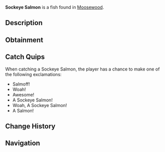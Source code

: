 {{FishInfobox
|image          = Sockeye Salmon.png
|rarity         = Common
|sea            = First Sea
|location       = [[Moosewood]]
|sublocation    = Freshwater
|sources        = Common Crate, Fish Barrel, Fishing Rod
|radar_location = 
|prog_speed     = +20
|xp             = 25
|weather        = Rain
|time           = 
|season         = Autumn, Winter
|bait           = Bagel
|base_weight    = 7
|base_value     = 45
|weight_range   = 5
|base_chance    = 90
|base_resil     = 90
}}
'''Sockeye Salmon''' is a {{Rarity|Common}} fish found in [[Moosewood]].

== Description ==
{{Description|The Sockeye Salmon are a very common type of salmon found near Moosewood, known for their vibrant red and green colours and interesting habits when laying eggs. They are very common during colder seasons such as Autumn, as that is the time most Sockeye Salmon lay their eggs.|Bestiary Entry}}

== Obtainment ==
{{Description|Resides in oceans, some freshwaters along Moosewood. Prefers shrimp.|Bestiary Hint}}
{{Fish Availability|
Moosewood/Docks
Moosewood/Seaweed and Mini-Island
Moosewood/Surrounding Ocean
Ocean/Harvesters Spike
|top_rods      = 
Leviathan's Fang Rod\289914.65\120956.59;
Trident Rod\266244.99\206495.14;
Free Spirit Rod\262966.15\203952.12;
No-Life Rod\259870.06\322937.01;
Seraphic Rod\253264.41\180707.62;
Great Rod of Oscar\252410.69\190049.05;
Destiny Rod\242643.68\132089.55;
Heaven's Rod\236020.68\0;
Challenger's Rod\243095.56\285862.88;
Zeus Rod\226879.76\268994.26;
Azure Of Lagoon\233852.24\265996.98;
Lobster Rod\220715.92\260618.24;
Astralhook Rod\250529.14\0;
Ethereal Prism Rod\250358.51\33940.11;
Rod Of The Forgotten Fang\245361.56\202962.7;
Rod Of The Exalted One\235448.95\123821.8;
Rod Of The Depths\228346.66\246351.81;
Verdant Shear Rod\225789.13\235803.3;
Blazebringer Rod\215783.08\254791.93;
Depthseeker Rod\208227.66\224294.96;
Volcanic Rod\203935.08\228341.16;
Avalanche Rod\201548.67\205665.5;
Training Rod\190493.05\194120.59;
Steady Rod\97448.03\97448.03
|recommended   = Trident Rod
}}

== Catch Quips ==
When catching a Sockeye Salmon, the player has a chance to make one of the following exclamations:
* Salmoff!
* Woah!
* Awesome!
* A Sockeye Salmon!
* Woah, A Sockeye Salmon!
* A Salmon!

== Change History ==
{{Change History|{{subst:Current Version}}}}

== Navigation ==
{{Fish Navbox|Moosewood}}